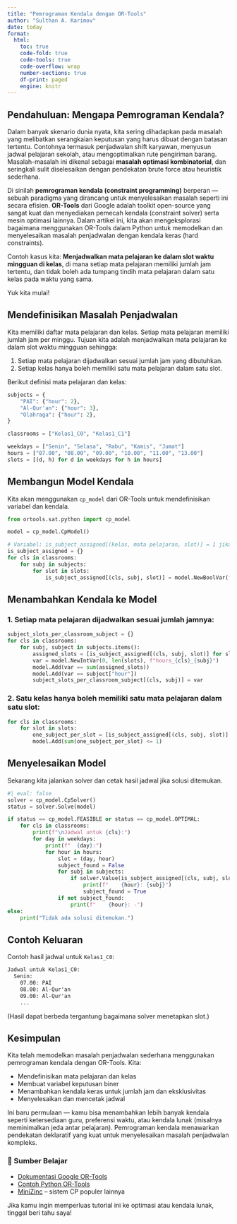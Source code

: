 ```yaml
---
title: "Pemrograman Kendala dengan OR-Tools"
author: "Sulthan A. Karimov"
date: today
format:
  html:
    toc: true
    code-fold: true
    code-tools: true
    code-overflow: wrap
    number-sections: true
    df-print: paged
    engine: knitr
---
```


## Pendahuluan: Mengapa Pemrograman Kendala?

Dalam banyak skenario dunia nyata, kita sering dihadapkan pada masalah yang melibatkan serangkaian keputusan yang harus dibuat dengan batasan tertentu. Contohnya termasuk penjadwalan shift karyawan, menyusun jadwal pelajaran sekolah, atau mengoptimalkan rute pengiriman barang. Masalah-masalah ini dikenal sebagai **masalah optimasi kombinatorial**, dan seringkali sulit diselesaikan dengan pendekatan brute force atau heuristik sederhana.

Di sinilah **pemrograman kendala (constraint programming)** berperan — sebuah paradigma yang dirancang untuk menyelesaikan masalah seperti ini secara efisien. **OR-Tools** dari Google adalah toolkit open-source yang sangat kuat dan menyediakan pemecah kendala (constraint solver) serta mesin optimasi lainnya. Dalam artikel ini, kita akan mengeksplorasi bagaimana menggunakan OR-Tools dalam Python untuk memodelkan dan menyelesaikan masalah penjadwalan dengan kendala keras (hard constraints).

Contoh kasus kita: **Menjadwalkan mata pelajaran ke dalam slot waktu mingguan di kelas**, di mana setiap mata pelajaran memiliki jumlah jam tertentu, dan tidak boleh ada tumpang tindih mata pelajaran dalam satu kelas pada waktu yang sama.

Yuk kita mulai!

## Mendefinisikan Masalah Penjadwalan

Kita memiliki daftar mata pelajaran dan kelas. Setiap mata pelajaran memiliki jumlah jam per minggu. Tujuan kita adalah menjadwalkan mata pelajaran ke dalam slot waktu mingguan sehingga:

1. Setiap mata pelajaran dijadwalkan sesuai jumlah jam yang dibutuhkan.
2. Setiap kelas hanya boleh memiliki satu mata pelajaran dalam satu slot.

Berikut definisi mata pelajaran dan kelas:

```python
subjects = {
    "PAI": {"hour": 2},
    "Al-Qur'an": {"hour": 3},
    "Olahraga": {"hour": 2},
}

classrooms = ["Kelas1_C0", "Kelas1_C1"]

weekdays = ["Senin", "Selasa", "Rabu", "Kamis", "Jumat"]
hours = ["07.00", "08.00", "09.00", "10.00", "11.00", "13.00"]
slots = [(d, h) for d in weekdays for h in hours]
```

## Membangun Model Kendala

Kita akan menggunakan `cp_model` dari OR-Tools untuk mendefinisikan variabel dan kendala.

```python
from ortools.sat.python import cp_model

model = cp_model.CpModel()

# Variabel: is_subject_assigned[(kelas, mata pelajaran, slot)] = 1 jika dijadwalkan di slot tersebut
is_subject_assigned = {}
for cls in classrooms:
    for subj in subjects:
        for slot in slots:
            is_subject_assigned[(cls, subj, slot)] = model.NewBoolVar(f"{cls}_{subj}_{slot}")
```

## Menambahkan Kendala ke Model

### 1. Setiap mata pelajaran dijadwalkan sesuai jumlah jamnya:

```python
subject_slots_per_classroom_subject = {}
for cls in classrooms:
    for subj, subject in subjects.items():
        assigned_slots = [is_subject_assigned[(cls, subj, slot)] for slot in slots]
        var = model.NewIntVar(0, len(slots), f"hours_{cls}_{subj}")
        model.Add(var == sum(assigned_slots))
        model.Add(var == subject["hour"])
        subject_slots_per_classroom_subject[(cls, subj)] = var
```

### 2. Satu kelas hanya boleh memiliki satu mata pelajaran dalam satu slot:

```python
for cls in classrooms:
    for slot in slots:
        one_subject_per_slot = [is_subject_assigned[(cls, subj, slot)] for subj in subjects]
        model.Add(sum(one_subject_per_slot) <= 1)
```

## Menyelesaikan Model

Sekarang kita jalankan solver dan cetak hasil jadwal jika solusi ditemukan.

```python
#| eval: false
solver = cp_model.CpSolver()
status = solver.Solve(model)

if status == cp_model.FEASIBLE or status == cp_model.OPTIMAL:
    for cls in classrooms:
        print(f"\nJadwal untuk {cls}:")
        for day in weekdays:
            print(f"  {day}:")
            for hour in hours:
                slot = (day, hour)
                subject_found = False
                for subj in subjects:
                    if solver.Value(is_subject_assigned[(cls, subj, slot)]) == 1:
                        print(f"    {hour}: {subj}")
                        subject_found = True
                if not subject_found:
                    print(f"    {hour}: -")
else:
    print("Tidak ada solusi ditemukan.")
```

## Contoh Keluaran

Contoh hasil jadwal untuk `Kelas1_C0`:

```txt
Jadwal untuk Kelas1_C0:
  Senin:
    07.00: PAI
    08.00: Al-Qur'an
    09.00: Al-Qur'an
    ...
```

(Hasil dapat berbeda tergantung bagaimana solver menetapkan slot.)

## Kesimpulan

Kita telah memodelkan masalah penjadwalan sederhana menggunakan pemrograman kendala dengan OR-Tools. Kita:

* Mendefinisikan mata pelajaran dan kelas
* Membuat variabel keputusan biner
* Menambahkan kendala keras untuk jumlah jam dan eksklusivitas
* Menyelesaikan dan mencetak jadwal

Ini baru permulaan — kamu bisa menambahkan lebih banyak kendala seperti ketersediaan guru, preferensi waktu, atau kendala lunak (misalnya meminimalkan jeda antar pelajaran). Pemrograman kendala menawarkan pendekatan deklaratif yang kuat untuk menyelesaikan masalah penjadwalan kompleks.

### 🔗 Sumber Belajar

* [Dokumentasi Google OR-Tools](https://developers.google.com/optimization)
* [Contoh Python OR-Tools](https://github.com/google/or-tools/tree/stable/examples/python)
* [MiniZinc](https://www.minizinc.org/) – sistem CP populer lainnya

Jika kamu ingin memperluas tutorial ini ke optimasi atau kendala lunak, tinggal beri tahu saya!
